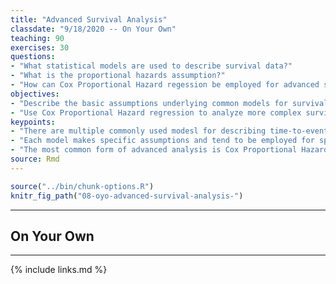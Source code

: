 ```yaml
---
title: "Advanced Survival Analysis"
classdate: "9/18/2020 -- On Your Own"
teaching: 90
exercises: 30
questions:
- "What statistical models are used to describe survival data?"
- "What is the proportional hazards assumption?"
- "How can Cox Proportional Hazard regession be employed for advanced survival analysis?"
objectives:
- "Describe the basic assumptions underlying common models for survival data."
- "Use Cox Proportional Hazard regression to analyze more complex survival datasets, such as the relationship between more than one independent variable."
keypoints:
- "There are multiple commonly used modesl for describing time-to-event data, including exponential decay, accelerated failure time, and propotional hazards."
- "Each model makes specific assumptions and tend to be employed for specific types of time-to-event data."
- "The most common form of advanced analysis is Cox Proportional Hazards, which assumes that the ratio between the hazard functions for two populations remains constant over time."
source: Rmd
---
```


```r
source("../bin/chunk-options.R")
knitr_fig_path("08-oyo-advanced-survival-analysis-")
```

***
##  On Your Own


***

{% include links.md %}
